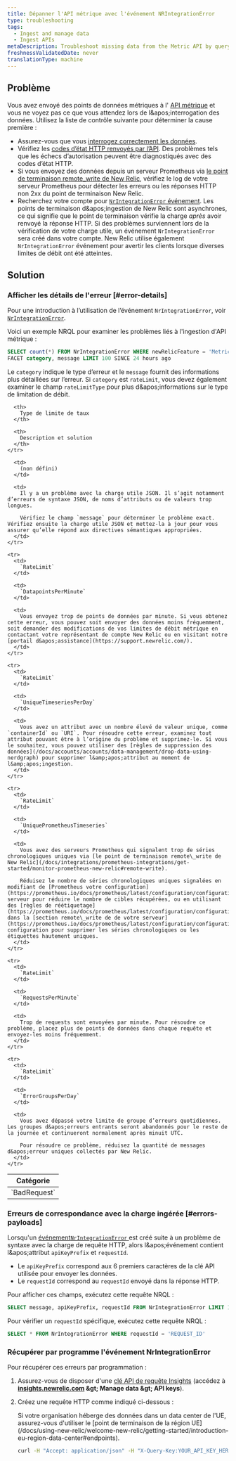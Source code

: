 ```yaml
---
title: Dépanner l'API métrique avec l'événement NRIntegrationError
type: troubleshooting
tags:
  - Ingest and manage data
  - Ingest APIs
metaDescription: Troubleshoot missing data from the Metric API by querying NRIntegrationError data.
freshnessValidatedDate: never
translationType: machine
---
```


## Problème

Vous avez envoyé des points de données métriques à l&apos; [API métrique](/docs/introduction-new-relic-metric-api) et vous ne voyez pas ce que vous attendez lors de l&amp;apos;interrogation des données. Utilisez la liste de contrôle suivante pour déterminer la cause première :

* Assurez-vous que vous [interrogez correctement les données](/docs/introduction-new-relic-metric-api#view-and-query).
* Vérifiez les [codes d’état HTTP renvoyés par l’API](/docs/report-metrics-metric-api#response-validation). Des problèmes tels que les échecs d’autorisation peuvent être diagnostiqués avec des codes d’état HTTP.
* Si vous envoyez des données depuis un serveur Prometheus via [le point de terminaison remote\_write de New Relic](/docs/integrations/prometheus-integrations/get-started/monitor-prometheus-new-relic#remote-write), vérifiez le log de votre serveur Prometheus pour détecter les erreurs ou les réponses HTTP non 2xx du point de terminaison New Relic.
* Recherchez votre compte pour [`NrIntegrationError` événement](/docs/telemetry-data-platform/manage-data/nrintegrationerror). Les points de terminaison d&amp;apos;ingestion de New Relic sont asynchrones, ce qui signifie que le point de terminaison vérifie la charge *après* avoir renvoyé la réponse HTTP. Si des problèmes surviennent lors de la vérification de votre charge utile, un événement `NrIntegrationError` sera créé dans votre compte. New Relic utilise également `NrIntegrationError` événement pour avertir les clients lorsque diverses limites de débit ont été atteintes.

## Solution

### Afficher les détails de l&apos;erreur [#error-details]

Pour une introduction à l’utilisation de l’événement `NrIntegrationError`, voir [`NrIntegrationError`](/docs/telemetry-data-platform/manage-data/nrintegrationerror).

Voici un exemple NRQL pour examiner les problèmes liés à l&apos;ingestion d&apos;API métrique :

```sql
SELECT count(*) FROM NrIntegrationError WHERE newRelicFeature = 'Metrics' 
FACET category, message LIMIT 100 SINCE 24 hours ago
```

Le `category` indique le type d’erreur et le `message` fournit des informations plus détaillées sur l’erreur. Si `category` est `rateLimit`, vous devez également examiner le champ `rateLimitType` pour plus d&amp;apos;informations sur le type de limitation de débit.

<table>
  <thead>
    <tr>
      <th>
        Catégorie
      </th>

      <th>
        Type de limite de taux
      </th>

      <th>
        Description et solution
      </th>
    </tr>
  </thead>

  <tbody>
    <tr>
      <td>
        `BadRequest`
      </td>

      <td>
        (non défini)
      </td>

      <td>
        Il y a un problème avec la charge utile JSON. Il s’agit notamment d’erreurs de syntaxe JSON, de noms d’attributs ou de valeurs trop longues.

        Vérifiez le champ `message` pour déterminer le problème exact. Vérifiez ensuite la charge utile JSON et mettez-la à jour pour vous assurer qu’elle répond aux directives sémantiques appropriées.
      </td>
    </tr>

    <tr>
      <td>
        `RateLimit`
      </td>

      <td>
        `DatapointsPerMinute`
      </td>

      <td>
        Vous envoyez trop de points de données par minute. Si vous obtenez cette erreur, vous pouvez soit envoyer des données moins fréquemment, soit demander des modifications de vos limites de débit métrique en contactant votre représentant de compte New Relic ou en visitant notre [portail d&apos;assistance](https://support.newrelic.com/).
      </td>
    </tr>

    <tr>
      <td>
        `RateLimit`
      </td>

      <td>
        `UniqueTimeseriesPerDay`
      </td>

      <td>
        Vous avez un attribut avec un nombre élevé de valeur unique, comme `containerId` ou `URI`. Pour résoudre cette erreur, examinez tout attribut pouvant être à l’origine du problème et supprimez-le. Si vous le souhaitez, vous pouvez utiliser des [règles de suppression des données](/docs/accounts/accounts/data-management/drop-data-using-nerdgraph) pour supprimer l&amp;apos;attribut au moment de l&amp;apos;ingestion.
      </td>
    </tr>

    <tr>
      <td>
        `RateLimit`
      </td>

      <td>
        `UniquePrometheusTimeseries`
      </td>

      <td>
        Vous avez des serveurs Prometheus qui signalent trop de séries chronologiques uniques via [le point de terminaison remote\_write de New Relic](/docs/integrations/prometheus-integrations/get-started/monitor-prometheus-new-relic#remote-write).

        Réduisez le nombre de séries chronologiques uniques signalées en modifiant de [Prometheus votre configuration](https://prometheus.io/docs/prometheus/latest/configuration/configuration/) serveur pour réduire le nombre de cibles récupérées, ou en utilisant des [règles de réétiquetage](https://prometheus.io/docs/prometheus/latest/configuration/configuration/#relabel_config) dans la [section remote\_write de de votre serveur](https://prometheus.io/docs/prometheus/latest/configuration/configuration/#remote_write) configuration pour supprimer les séries chronologiques ou les étiquettes hautement uniques.
      </td>
    </tr>

    <tr>
      <td>
        `RateLimit`
      </td>

      <td>
        `RequestsPerMinute`
      </td>

      <td>
        Trop de requests sont envoyées par minute. Pour résoudre ce problème, placez plus de points de données dans chaque requête et envoyez-les moins fréquemment.
      </td>
    </tr>

    <tr>
      <td>
        `RateLimit`
      </td>

      <td>
        `ErrorGroupsPerDay`
      </td>

      <td>
        Vous avez dépassé votre limite de groupe d’erreurs quotidiennes. Les groupes d&apos;erreurs entrants seront abandonnés pour le reste de la journée et continueront normalement après minuit UTC.

        Pour résoudre ce problème, réduisez la quantité de messages d&apos;erreur uniques collectés par New Relic.
      </td>
    </tr>
  </tbody>
</table>

### Erreurs de correspondance avec la charge ingérée [#errors-payloads]

Lorsqu&apos;un [événement`NrIntegrationError` ](/docs/telemetry-data-platform/manage-data/nrintegrationerror)est créé suite à un problème de syntaxe avec la charge de requête HTTP, alors l&amp;apos;événement contient l&amp;apos;attribut `apiKeyPrefix` et `requestId`.

* Le `apiKeyPrefix` correspond aux 6 premiers caractères de la clé API utilisée pour envoyer les données.
* Le `requestId` correspond au `requestId` envoyé dans la réponse HTTP.

Pour afficher ces champs, exécutez cette requête NRQL :

```sql
SELECT message, apiKeyPrefix, requestId FROM NrIntegrationError LIMIT 100
```

Pour vérifier un `requestId` spécifique, exécutez cette requête NRQL :

```sql
SELECT * FROM NrIntegrationError WHERE requestId = 'REQUEST_ID'
```

### Récupérer par programme l&apos;événement NrIntegrationError

Pour récupérer ces erreurs par programmation :

1. Assurez-vous de disposer d&apos;une [clé API de requête Insights](/docs/insights/insights-api/get-data/query-insights-event-data-api) (accédez à <DNT>**[insights.newrelic.com](https://insights.newrelic.com) &amp;gt; Manage data &amp;gt; API keys**</DNT>).

2. Créez une requête HTTP comme indiqué ci-dessous :

   <Callout variant="tip">
     Si votre organisation héberge des données dans un data center de l&apos;UE, assurez-vous d&apos;utiliser le [point de terminaison de la région UE](/docs/using-new-relic/welcome-new-relic/getting-started/introduction-eu-region-data-center#endpoints).
   </Callout>

   ```bash
   curl -H "Accept: application/json" -H "X-Query-Key:YOUR_API_KEY_HERE" "https://insights-api.newrelic.com/v1/accounts/YOUR_ACCOUNT_HERE/query?nrql=SELECT%20*%20FROM%20NrIntegrationError%20where%20newRelicFeature='Metrics'"
   ```
